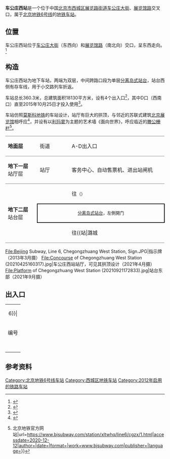 {{NoteTA
|G1=Railway}}
{{Infobox station
|name = 车公庄西
|eng_name = Chegongzhuangxi<ref>原英文名為Chengongzhuang West</ref><ref>{{cite web |title=JPG格式线路图下载 |url=https://www.bjsubway.com/jpg.html |website=北京地铁 |accessdate=2020-12-30}}</ref>
|linecolour = {{北京地铁颜色|6}}
|image = Platform of Chegongzhuang West Station (20210927200226).jpg
|caption = 车公庄西站站台
|other_name = 
|country = {{PRC}}
|borough = [[北京市|北京市]][[西城区|西城区]][[展览路街道|展览路街道]]
|address = [[车公庄大街|车公庄大街]]、[[展览馆路|展览馆路]]交叉口
|coordinates = {{Coord|39.931098|116.337992|type:railwaystation_region:CN-11_source:GoogleMaps|display=inline,title}}
|elevation = 
|operator = [[北京市地铁运营有限公司|北京市地铁运营有限公司]]
|lines = {{北京地铁线路名|6|SL}}
|platform = 1座[[岛式站台|岛式站台]]
|tracks = 2条
|connections = 公交站：二里沟东口
|structure = 地下站
|hall = 整体式站厅
|depth = 
|levels = 
|interchange = 
|exits = 4個
|architect = 
|architectural_style = 
|colour = 白色
|type = 
|status = 运营中
|code = 
|built = 
|opened = 2012年12月30日
|pass_year = 
|passengers = 
|trains = 
|station_hours = 
|hours = 
|first = {{北京地铁线路名|6|S}}
:往{{北京地铁起讫站|6|L}}：05:36
:往{{北京地铁起讫站|6|R}}：05:34
|last = {{北京地铁线路名|6|S}}
:往{{北京地铁起讫站|6|L}}：23:48
:往{{北京地铁起讫站|6|R}}：22:51
:往{{站|草房}}：00:02
|adjacent = {{Adjacent stations|system=北京地铁|line=6|left=白石桥南|right=车公庄|note-left=1.664km|note-mid=距离[[金安桥站|金安桥]]16.048km|note-right=0.887km}}
|route_map = {{Routemap|inline=yes|map=
utSTRf\utSTRg~~ ~~{{rmr|Licon=U|{{stl|北京地铁|白石桥南}}}}
\utSTR\utSTR2\utSTRc3
\utSTR\utENDEa!~utSTRc1\utSTR+4
\utABZg2\utSTR+tc3\utSTR
\utSTR+tc1\utABZg+4\utSTR
\utSTR\utSTR\utSTR
\utSTR+tc2\utABZg3!~utSTRc2\utSTR3
\utABZg+1\utABZg+1!~utSTRc4\utSTRc4
utSTR+BSl\utSTR+BSr
utSTR+BSl\utSTR+BSr
utSTRf\utSTRg~~ ~~{{rmr|Licon=D|{{stl|北京地铁|车公庄}}}}
}}
}}
'''车公庄西站'''是一个位于中国[[北京市|北京市]][[西城区|西城区]][[展览路街道|展览路街道]][[车公庄大街|车公庄大街]]、[[展览馆路|展览馆路]]交叉口，属于[[北京地铁|北京地铁]][[北京地铁6号线|6号线]]的[[地铁车站|地铁车站]]。

== 位置 ==
车公庄西站位于[[车公庄大街|车公庄大街]]（东西向）和[[展览馆路|展览馆路]]（南北向）交口，呈东西走向。<ref>{{cite web|url=http://www.bjghw.gov.cn/web/static/articles/catalog_14300/article_ff808081262b02de01262c2fa1a90005/ff808081262b02de01262c2fa1a90005.html|title=轨道交通6号线一期工程规划方案公告|date=2010-01-14|accessdate=2012-01-28|archive-url=https://web.archive.org/web/20101227055616/http://www.bjghw.gov.cn/web/static/articles/catalog_14300/article_ff808081262b02de01262c2fa1a90005/ff808081262b02de01262c2fa1a90005.html|archive-date=2010-12-27|dead-url=yes}}</ref>

== 构造 ==
车公庄西站为地下车站，两端为双层，中间跨路口段为单层[[分离岛式站台|分离岛式站台]]，站台西侧有存车线，用于小交路列车折返。

车站总长360.3米，总建筑面积18130平方米，设有4个出入口<ref>{{cite web|url=http://www.cacem.com.cn/News/open.asp?ID=308818|title=中铁十六局中标北京地铁六号线08标段|date=2009-03-31|accessdate=2012-02-23}}{{dead link|date=2018年4月 |bot=InternetArchiveBot |fix-attempted=yes }}</ref>，其中D口（西南口）直至2015年10月25日才投入使用<ref>{{cite news|url=https://www.sohu.com/a/37647635_114812|title=6号线三车站今起新开出入口|publisher=新华视点|date=2015-10-25|accessdate=2021-03-09}}</ref>。

车站仿照[[莫斯科地铁|莫斯科地铁]]的车站设计，站厅有巨大的拱顶，与邻近的苏联式建筑[[北京展览馆|北京展览馆]]相呼应<ref>{{cite news|url=http://roll.sohu.com/20120511/n342903809.shtml|title=地铁6号线一期车站装修全面展开|date=2012-05-11|accessdate=2012-05-11|author=涂露芳}}</ref>，并设有以[[利玛窦|利玛窦]]为主题的艺术墙《面向世界》，呼应临近的[[滕公栅栏|滕公栅栏]]<ref>{{Cite web|title=《面向世界》 {{!}} 北京地铁官方网站|url=https://www.bjsubway.com/station/xltwhq/line6/cgzx/1.html|accessdate=2020-12-12|author=|date=|format=|work=www.bjsubway.com|publisher=|language=}}</ref>。
{|cellspacing=0 cellpadding=3
|style="border-top:solid 1px gray;border-bottom:solid 1px gray;" width=100|'''地面层'''
|style="border-top:solid 1px gray;border-bottom:solid 1px gray;" width=100|街道
|style="border-top:solid 1px gray;border-bottom:solid 1px gray;" width=340|A-D出入口
|-
|style="border-bottom:solid 1px gray;"|'''地下一层'''<br />站厅层
|style="border-bottom:solid 1px gray;"|站厅
|style="border-bottom:solid 1px gray;"|客务中心、自动售票机、进出站闸机
|-
|style="border-bottom:solid 1px gray;" rowspan=3|'''地下二层'''<br />站台层
|{{arrow|L}}
|{{北京地铁线路名|6|c}}往{{站|金安桥}}<small>（{{站|白石桥南}}）</small>
|-
|style="border-right:solid 2px black;border-left:solid 2px black;border-top:solid 2px black;border-bottom:solid 2px black;" colspan=2|<center><small>[[岛式站台|分离岛式站台]]，左側開门</small></center>
|-
|style="border-bottom:solid 1px gray;"|{{arrow|R}}
|style="border-bottom:solid 1px gray;"|{{北京地铁线路名|6|c}}往{{站|潞城||北京市}}<small>（{{站|车公庄}}）</small>
|}
<gallery>
File:Beijing Subway, Line 6, Chegongzhuang West Station, Sign.JPG|指示牌（2013年3月摄）
File:Concourse of Chegongzhuang West Station (20210425160317).jpg|车公庄西站站厅，可见其拱顶设计（2021年4月摄）
File:Platform of Chegongzhuang West Station (20210921172833).jpg|站台东部（2021年9月摄）
</gallery>

== 出入口 ==
{| class="wikitable"
| colspan="5" align="center" bgcolor={{北京地铁颜色|6}}|
|-
! 编号
! 指示
! 建议前往的目的地
! 图片
! 无障碍设施图片
|-
|{{港鐵出口|A|附=升}}
|车公庄大街
|展览馆路
|[[File:Exit_A_of_Chegongzhuang_West_Station_(20200819162842).jpg|150px]]
|[[File:Exit_A_lift_of_Chegongzhuang_West_Station_(20200819162953).jpg|150px]]
|-
|{{港鐵出口|B}}
|车公庄大街
|展览馆路
|[[File:Exit_B_of_Chegongzhuang_West_Station_(20200820143038).jpg|150px]]
|{{n/a}}
|-
|{{港鐵出口|C|附=升}}
|车公庄大街
|展览馆路
|[[File:Exit_C_of_Chegongzhuang_West_Station_(20200820142231).jpg|150px]]
|[[File:Exit_C_lift_of_Chegongzhuang_West_Station_(20200820142324).jpg|150px]]
|-
|{{港鐵出口|D}}
|车公庄大街
|展览馆路
|[[File:Exit_D_of_Chegongzhuang_West_Station_(20210308174146).jpg|150px]]
|{{n/a}}
|-
| bgcolor="#EEEEEE" colspan=5 | {{港鐵出口|註=升}}
|}

== 参考资料 ==
{{commonscat|Chegongzhuang West Station}}
{{reflist}}
{{北京地铁6号线}}
[[Category:北京地铁6号线车站|Category:北京地铁6号线车站]]
[[Category:西城区地铁车站|Category:西城区地铁车站]]
[[Category:2012年启用的铁路车站|Category:2012年启用的铁路车站]]